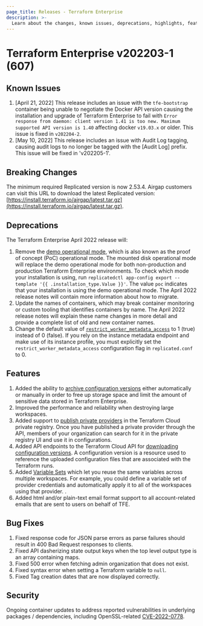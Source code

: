 ```yaml
---
page_title: Releases - Terraform Enterprise
description: >-
  Learn about the changes, known issues, deprecations, highlights, features, improvements, bug fixes, and security fixes for the v202203-1 (607) release.
---
```


# Terraform Enterprise v202203-1 (607)

## Known Issues

1. [April 21, 2022] This release includes an issue with the `tfe-bootstrap` container being unable to negotiate the Docker API version causing the installation and upgrade of Terraform Enterprise to fail with `Error response from daemon: client version 1.41 is too new. Maximum supported API version is 1.40` affecting docker `v19.03.x` or older. This issue is fixed in `v202204-2`.
1. [May 10, 2022] This release includes an issue with Audit Log tagging, causing audit logs to no longer be tagged with the [Audit Log] prefix. This issue will be fixed in 'v202205-1'.

## Breaking Changes

The minimum required Replicated version is now 2.53.4. Airgap customers can visit this URL to download the latest Replicated version: [https://install.terraform.io/airgap/latest.tar.gz](https://install.terraform.io/airgap/latest.tar.gz).

## Deprecations

The Terraform Enterprise April 2022 release will:

1. Remove the [demo operational mode](/terraform/enterprise/install/pre-install-checklist#operational-mode-decision), which is also known as the proof of concept (PoC) operational mode. The mounted disk operational mode will replace the demo operational mode for both non-production and production Terraform Enterprise environments. To check which mode your installation is using, run `replicatedctl app-config export --template '{{ .installation_type.Value }}'`. The value `poc` indicates that your installation is using the demo operational mode. The April 2022 release notes will contain more information about how to migrate.
1. Update the names of containers, which may break container monitoring or custom tooling that identifies containers by name. The April 2022 release notes will explain these name changes in more detail and provide a complete list of old and new container names.
1. Change the default value of [`restrict_worker_metadata_access`](/terraform/enterprise/install/automated/automating-the-installer#restrict_worker_metadata_access) to 1 (true) instead of 0 (false). If you rely on the instance metadata endpoint and make use of its instance profile, you must explicitly set the `restrict_worker_metadata_access` configuration flag in `replicated.conf` to 0.

## Features

1. Added the ability to [archive configuration versions](/terraform/cloud-docs/workspaces/configurations#archiving-configuration-versions) either automatically or manually in order to free up storage space and limit the amount of sensitive data stored in Terraform Enterprise.
1. Improved the performance and reliability when destroying large workspaces.
1. Added support to [publish private providers](/terraform/cloud-docs/registry/publish-providers) in the Terraform Cloud private registry. Once you have published a private provider through the API, members of your organization can search for it in the private registry UI and use it in configurations.
1. Added API endpoints to the Terraform Cloud API for [downloading configuration versions](/terraform/cloud-docs/api-docs/configuration-versions#download-configuration-files). A configuration version is a resource used to reference the uploaded configuration files that are associated with the Terraform runs.
1. Added [Variable Sets](/terraform/cloud-docs/api-docs/variable-sets) which let you reuse the same variables across multiple workspaces. For example, you could define a variable set of provider credentials and automatically apply it to all of the workspaces using that provider. .
1. Added html and/or plain-text email format support to all account-related emails that are sent to users on behalf of TFE.

## Bug Fixes

1. Fixed response code for JSON parse errors as parse failures should result in 400 Bad Request responses to clients.
1. Fixed API dasherizing state output keys when the top level output type is an array containing maps.
1. Fixed 500 error when fetching admin organization that does not exist.
1. Fixed syntax error when setting a Terraform variable to `null`.
1. Fixed Tag creation dates that are now displayed correctly.

## Security

Ongoing container updates to address reported vulnerabilities in underlying packages / dependencies, including OpenSSL-related [CVE-2022-0778](https://nvd.nist.gov/vuln/detail/CVE-2022-0778).
